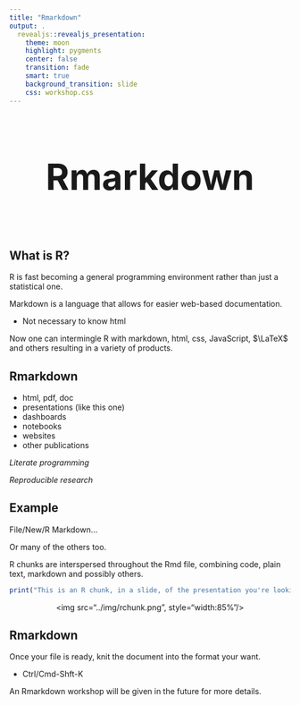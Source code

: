 ```yaml
---
title: "Rmarkdown"
output: .
  revealjs::revealjs_presentation:
    theme: moon
    highlight: pygments
    center: false
    transition: fade
    smart: true
    background_transition: slide
    css: workshop.css
---
```



## 

<div style='text-align: center; font-size:32'><h1>Rmarkdown<h1></div>


## What is R?

R is fast becoming a general programming environment rather than just a statistical one.

<span class="emph">Markdown</span> is a language that allows for easier web-based documentation.

- Not necessary to know html

Now one can intermingle R with markdown, <span class="emph">html</span>, <span class="emph">css</span>, <span class="emph">JavaScript</span>, <span class="emph">$\LaTeX$</span> and others resulting in a variety of products.


## Rmarkdown

- html, pdf, doc
- presentations (like this one)
- dashboards
- notebooks
- websites
- other publications

<span class="emph">*Literate programming*</span>

<span class="emph">*Reproducible research*</span>

## Example

File/New/R Markdown...

Or many of the others too.

R <span class="emph">chunks</span> are interspersed throughout the Rmd file, combining code, plain text, markdown and possibly others.

```r
print("This is an R chunk, in a slide, of the presentation you're looking at!")
```

<div style='text-align: center;'><img src="../img/rchunk.png", style="width:85%"/></div>



## Rmarkdown

Once your file is ready, <span class="emph">knit</span> the document into the format your want.

- Ctrl/Cmd-Shft-K

An Rmarkdown workshop will be given in the future for more details.